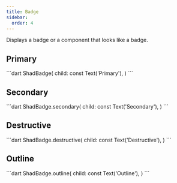 ```yaml
---
title: Badge
sidebar:
  order: 4
---
```


Displays a badge or a component that looks like a badge.

## Primary

<Preview src="https://shadcn-ui-playground.pages.dev/badge?style=primary">
 ```dart
ShadBadge(
  child: const Text('Primary'),
)
```
</Preview>

## Secondary

<Preview src="https://shadcn-ui-playground.pages.dev/badge?style=secondary">
```dart
ShadBadge.secondary(
  child: const Text('Secondary'),
)
```
</Preview>

## Destructive

<Preview src="https://shadcn-ui-playground.pages.dev/badge?style=destructive">
```dart
ShadBadge.destructive(
  child: const Text('Destructive'),
)
```
</Preview>

## Outline

<Preview src="https://shadcn-ui-playground.pages.dev/badge?style=outline">
```dart
ShadBadge.outline(
  child: const Text('Outline'),
)
```
</Preview>
